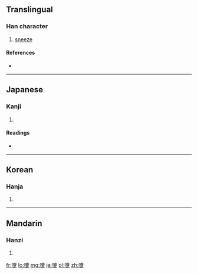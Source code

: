 {{also|嚏}}
==Translingual==

===Han character===
{{Han char|rn=30|rad=口|as=15|sn=18|four=|canj=口十月人 (RJBO), X口十月人 (XRJBO)}}

# [[sneeze]]

====References====
* {{Han ref|kx=0212.260|dkj=04501|dj=0435.110|hdz=10699.030|uh=5694|ud=22164}}

----

==Japanese==

===Kanji===
{{ja-kanji|grade=9|rs=口15}}

# {{defn|Japanese|sort=口15}}

====Readings====
* {{ja-readings|on=[[てい]] (tei)|kun=[[くしゃみ]] (kushami)}}

----

==Korean==

===Hanja===
{{ko-hanja|hangeul=체|rv=che|mr=ch'e}}

# {{defn|Korean|sort=口15}}

----

==Mandarin==

===Hanzi===
{{cmn-hanzi|pin=[[tì]] ([[ti4]])|wg=t'i<sup>4</sup>}}

# {{defn|Mandarin|sort=口15}}

[[fr:嚔]]
[[lo:嚔]]
[[mg:嚔]]
[[ja:嚔]]
[[pl:嚔]]
[[zh:嚔]]